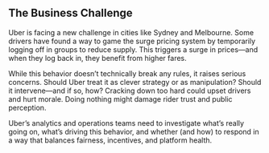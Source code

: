 ## The Business Challenge

Uber is facing a new challenge in cities like Sydney and Melbourne. Some drivers have found a way to game the surge pricing system by temporarily logging off in groups to reduce supply. This triggers a surge in prices—and when they log back in, they benefit from higher fares.

While this behavior doesn’t technically break any rules, it raises serious concerns. Should Uber treat it as clever strategy or as manipulation? Should it intervene—and if so, how? Cracking down too hard could upset drivers and hurt morale. Doing nothing might damage rider trust and public perception.

Uber’s analytics and operations teams need to investigate what’s really going on, what’s driving this behavior, and whether (and how) to respond in a way that balances fairness, incentives, and platform health.